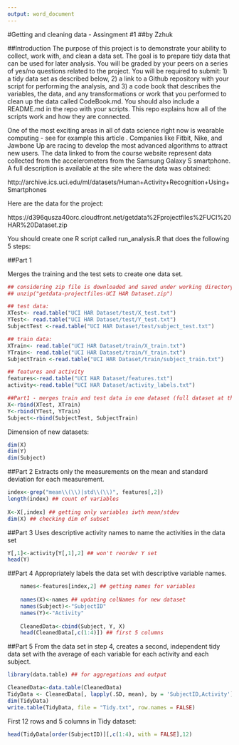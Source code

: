 ```yaml
---
output: word_document
---
```

#Getting and cleaning data - Assingment #1
##by Zzhuk

##Introduction
The purpose of this project is to demonstrate your ability to collect, work with, and clean a data set. The goal is to prepare tidy data that can be used for later analysis. You will be graded by your peers on a series of yes/no questions related to the project. You will be required to submit: 1) a tidy data set as described below, 2) a link to a Github repository with your script for performing the analysis, and 3) a code book that describes the variables, the data, and any transformations or work that you performed to clean up the data called CodeBook.md. You should also include a README.md in the repo with your scripts. This repo explains how all of the scripts work and how they are connected.  

One of the most exciting areas in all of data science right now is wearable computing - see for example this article . Companies like Fitbit, Nike, and Jawbone Up are racing to develop the most advanced algorithms to attract new users. The data linked to from the course website represent data collected from the accelerometers from the Samsung Galaxy S smartphone. A full description is available at the site where the data was obtained: 

http://archive.ics.uci.edu/ml/datasets/Human+Activity+Recognition+Using+Smartphones 

Here are the data for the project: 

https://d396qusza40orc.cloudfront.net/getdata%2Fprojectfiles%2FUCI%20HAR%20Dataset.zip 

You should create one R script called run_analysis.R that does the following 5 steps:

##Part 1

Merges the training and the test sets to create one data set.
```r

## considering zip file is downloaded and saved under working directory
## unzip("getdata-projectfiles-UCI HAR Dataset.zip")

## test data:
XTest<- read.table("UCI HAR Dataset/test/X_test.txt")
YTest<- read.table("UCI HAR Dataset/test/Y_test.txt")
SubjectTest <-read.table("UCI HAR Dataset/test/subject_test.txt")

## train data:
XTrain<- read.table("UCI HAR Dataset/train/X_train.txt")
YTrain<- read.table("UCI HAR Dataset/train/Y_train.txt")
SubjectTrain <-read.table("UCI HAR Dataset/train/subject_train.txt")

## features and activity
features<-read.table("UCI HAR Dataset/features.txt")
activity<-read.table("UCI HAR Dataset/activity_labels.txt")

##Part1 - merges train and test data in one dataset (full dataset at the end)
X<-rbind(XTest, XTrain)
Y<-rbind(YTest, YTrain)
Subject<-rbind(SubjectTest, SubjectTrain)
```
Dimension of new datasets:
```r
dim(X)
dim(Y)
dim(Subject)
```



##Part 2
Extracts only the measurements on the mean and standard deviation for each measurement. 
```r
index<-grep("mean\\(\\)|std\\(\\)", features[,2])
length(index) ## count of variables
    
X<-X[,index] ## getting only variables iwth mean/stdev
dim(X) ## checking dim of subset 
```


##Part 3
Uses descriptive activity names to name the activities in the data set
```r
Y[,1]<-activity[Y[,1],2] ## won't reorder Y set
head(Y)

```


##Part 4
Appropriately labels the data set with descriptive variable names. 
```r
    names<-features[index,2] ## getting names for variables
    
    names(X)<-names ## updating colNames for new dataset
    names(Subject)<-"SubjectID"
    names(Y)<-"Activity"
    
    CleanedData<-cbind(Subject, Y, X)
    head(CleanedData[,c(1:4)]) ## first 5 columns

```


##Part 5
From the data set in step 4, creates a second, independent tidy data set with the average of each variable for each activity and each subject.
```r
library(data.table) ## for aggregations and output
```
```r
CleanedData<-data.table(CleanedData)
TidyData <- CleanedData[, lapply(.SD, mean), by = 'SubjectID,Activity']
dim(TidyData)
write.table(TidyData, file = "Tidy.txt", row.names = FALSE)
```
First 12 rows and 5 columns in Tidy dataset:
```r
head(TidyData[order(SubjectID)][,c(1:4), with = FALSE],12) 
```

